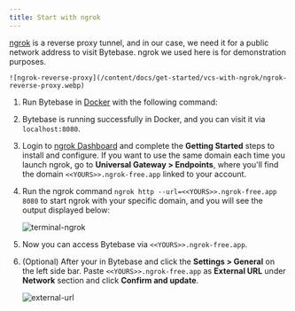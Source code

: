 ```yaml
---
title: Start with ngrok
---
```



[ngrok](https://ngrok.com/) is a reverse proxy tunnel, and in our case, we need it for a public network address to visit Bytebase. ngrok we used here is for demonstration purposes.

    ![ngrok-reverse-proxy](/content/docs/get-started/vcs-with-ngrok/ngrok-reverse-proxy.webp)

1. Run Bytebase in [Docker](https://www.docker.com/) with the following command:

   <TerminalDockerRunVolume />

1. Bytebase is running successfully in Docker, and you can visit it via `localhost:8080`.

1. Login to [ngrok Dashboard](https://dashboard.ngrok.com/get-started/setup) and complete the **Getting Started** steps to install and configure. If you want to use the same domain each time you launch ngrok, go to **Universal Gateway > Endpoints**, where you'll find the domain `<<YOURS>>.ngrok-free.app` linked to your account.

1. Run the ngrok command `ngrok http --url=<<YOURS>>.ngrok-free.app 8080` to start ngrok with your specific domain, and you will see the output displayed below:

   ![terminal-ngrok](/content/docs/get-started/vcs-with-ngrok/ngrok-terminal.webp)

1. Now you can access Bytebase via `<<YOURS>>.ngrok-free.app`.

1. (Optional) After your in Bytebase and click the **Settings > General** on the left side bar. Paste `<<YOURS>>.ngrok-free.app` as **External URL** under **Network** section and click **Confirm and update**.

   ![external-url](/content/docs/get-started/vcs-with-ngrok/bb-external-url.webp)
